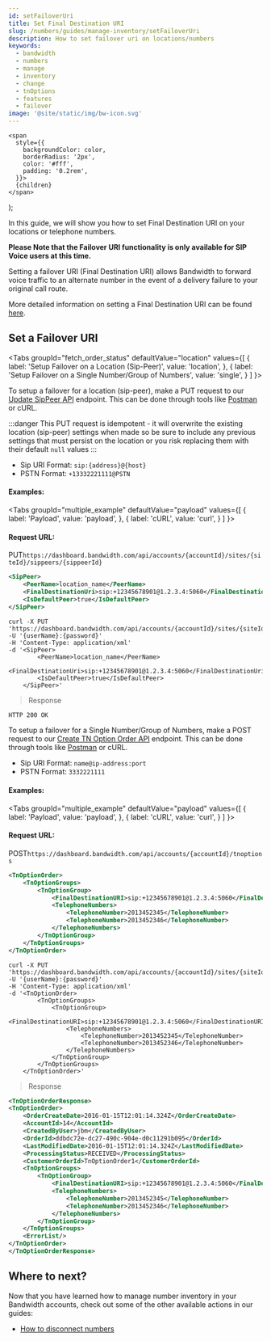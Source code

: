 ```yaml
---
id: setFailoverUri
title: Set Final Destination URI
slug: /numbers/guides/manage-inventory/setFailoverUri
description: How to set failover uri on locations/numbers
keywords:
  - bandwidth
  - numbers
  - manage
  - inventory
  - change
  - tnOptions
  - features
  - failover
image: '@site/static/img/bw-icon.svg'
---
```




    <span
      style={{
        backgroundColor: color,
        borderRadius: '2px',
        color: '#fff',
        padding: '0.2rem',
      }}>
      {children}
    </span>
  );

In this guide, we will show you how to set Final Destination URI on your locations or telephone numbers.

**Please Note that the Failover URI functionality is only available for SIP Voice users at this time.**

Setting a failover URI (Final Destination URI) allows Bandwidth to forward voice traffic to an alternate number in the event of a delivery failure to your original call route.

More detailed information on setting a Final Destination URI can be found [here](https://www.bandwidth.com/blog/establishing-automatic-failover-for-routing-calls-in-case-of-failure-final-destination-uri/).

## Set a Failover URI

<Tabs
groupId="fetch_order_status"
defaultValue="location"
values={[
{ label: 'Setup Failover on a Location (Sip-Peer)', value: 'location', },
{ label: 'Setup Failover on a Single Number/Group of Numbers', value: 'single', }
]
}>
<TabItem value="location">

To setup a failover for a location (sip-peer), make a <Highlight color="#9a59c5">PUT</Highlight> request to our [Update SipPeer API](/apis/numbers#tag/accounts/operation/UpdateSipPeer) endpoint.
This can be done through tools like [Postman](https://github.com/Bandwidth/postman) or cURL.

:::danger
This PUT request is idempotent - it will overwrite the existing location (sip-peer) settings when made so be sure to include any previous settings that must persist on the location or you risk replacing them with their default `null` values
:::

* Sip URI Format: `sip:{address}@{host}`
* PSTN Format: `+13332221111@PSTN`

#### Examples:

<Tabs
groupId="multiple_example"
defaultValue="payload"
values={[
    { label: 'Payload', value: 'payload', },
    { label: 'cURL', value: 'curl', }
]
}>

<TabItem value="payload">

#### Request URL:
<p><Highlight color="#9a59c5">PUT</Highlight><code>https://dashboard.bandwidth.com/api/accounts/{accountId}/sites/{siteId}/sippeers/{sippeerId}</code></p>

```xml
<SipPeer>
    <PeerName>location_name</PeerName>
    <FinalDestinationUri>sip:+12345678901@1.2.3.4:5060</FinalDestinationUri>
    <IsDefaultPeer>true</IsDefaultPeer>
</SipPeer>
```
</TabItem>

<TabItem value="curl">

```curl
curl -X PUT 'https://dashboard.bandwidth.com/api/accounts/{accountId}/sites/{siteId}/sippeers/{sippeerId}/tns/{tn}'
-U '{userName}:{password}'
-H 'Content-Type: application/xml'
-d '<SipPeer>
        <PeerName>location_name</PeerName>
        <FinalDestinationUri>sip:+12345678901@1.2.3.4:5060</FinalDestinationUri>
        <IsDefaultPeer>true</IsDefaultPeer>
    </SipPeer>'
```

</TabItem>

</Tabs>

> Response

```xml
HTTP 200 OK
```
</TabItem>

<TabItem value="single">

To setup a failover for a Single Number/Group of Numbers, make a <Highlight color="#079CEE">POST</Highlight> request to our [Create TN Option Order API](/apis/numbers#tag/accounts/operation/CreateTnOptionOrder) endpoint.
This can be done through tools like [Postman](https://github.com/Bandwidth/postman) or cURL.

* Sip URI Format: `name@ip-address:port`
* PSTN Format: `3332221111`

#### Examples:

<Tabs
groupId="multiple_example"
defaultValue="payload"
values={[
    { label: 'Payload', value: 'payload', },
    { label: 'cURL', value: 'curl', }
]
}>

<TabItem value="payload">

#### Request URL:
<p><Highlight color="#079CEE">POST</Highlight><code>https://dashboard.bandwidth.com/api/accounts/{accountId}/tnoptions</code></p>

```xml
<TnOptionOrder>
    <TnOptionGroups>
        <TnOptionGroup>
            <FinalDestinationURI>sip:+12345678901@1.2.3.4:5060</FinalDestinationURI>
            <TelephoneNumbers>
                <TelephoneNumber>2013452345</TelephoneNumber>
                <TelephoneNumber>2013452346</TelephoneNumber>
            </TelephoneNumbers>
        </TnOptionGroup>
    </TnOptionGroups>
</TnOptionOrder>
```
</TabItem>

<TabItem value="curl">

```curl
curl -X PUT 'https://dashboard.bandwidth.com/api/accounts/{accountId}/sites/{siteId}/sippeers/{sippeerId}/tns/{tn}'
-U '{userName}:{password}'
-H 'Content-Type: application/xml'
-d '<TnOptionOrder>
        <TnOptionGroups>
            <TnOptionGroup>
                <FinalDestinationURI>sip:+12345678901@1.2.3.4:5060</FinalDestinationURI>
                <TelephoneNumbers>
                    <TelephoneNumber>2013452345</TelephoneNumber>
                    <TelephoneNumber>2013452346</TelephoneNumber>
                </TelephoneNumbers>
            </TnOptionGroup>
        </TnOptionGroups>
    </TnOptionOrder>'
```

</TabItem>

</Tabs>

> Response

```xml
<TnOptionOrderResponse>
<TnOptionOrder>
    <OrderCreateDate>2016-01-15T12:01:14.324Z</OrderCreateDate>
    <AccountId>14</AccountId>
    <CreatedByUser>jbm</CreatedByUser>
    <OrderId>ddbdc72e-dc27-490c-904e-d0c11291b095</OrderId>
    <LastModifiedDate>2016-01-15T12:01:14.324Z</LastModifiedDate>
    <ProcessingStatus>RECEIVED</ProcessingStatus>
    <CustomerOrderId>TnOptionOrder1</CustomerOrderId>
    <TnOptionGroups>
        <TnOptionGroup>
            <FinalDestinationURI>sip:+12345678901@1.2.3.4:5060</FinalDestinationURI>
            <TelephoneNumbers>
                <TelephoneNumber>2013452345</TelephoneNumber>
                <TelephoneNumber>2013452346</TelephoneNumber>
            </TelephoneNumbers>
        </TnOptionGroup>
    </TnOptionGroups>
    <ErrorList/>
</TnOptionOrder>
</TnOptionOrderResponse>
```

</TabItem>
</Tabs>

## Where to next?
Now that you have learned how to manage number inventory in your Bandwidth accounts, check out some of the other available actions in our guides:
- [How to disconnect numbers](/docs/numbers/guides/disconnectNumbers)